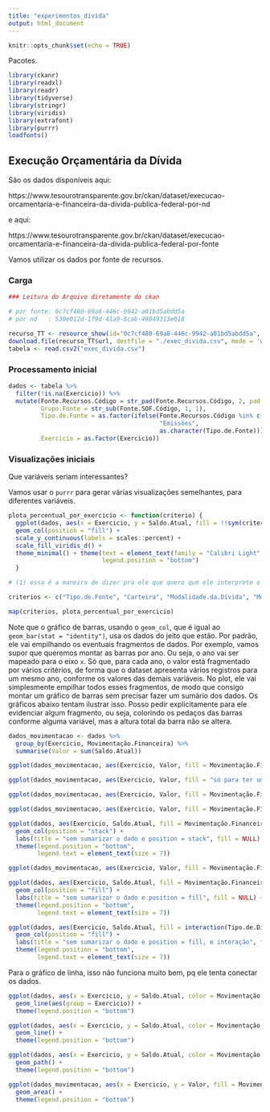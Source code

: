 ```yaml
---
title: "experimentos_divida"
output: html_document
---
```


```r
knitr::opts_chunk$set(echo = TRUE)
```

Pacotes.

```r
library(ckanr)
library(readxl)
library(readr)
library(tidyverse)
library(stringr)
library(viridis)
library(extrafont)
library(purrr)
loadfonts()
```

## Execução Orçamentária da Dívida

São os dados disponíveis aqui:

https://www.tesourotransparente.gov.br/ckan/dataset/execucao-orcamentaria-e-financeira-da-divida-publica-federal-por-nd

e aqui:

https://www.tesourotransparente.gov.br/ckan/dataset/execucao-orcamentaria-e-financeira-da-divida-publica-federal-por-fonte

Vamos utilizar os dados por fonte de recursos.

### Carga

```r
### Leitura do Arquivo diretamente do ckan

# por fonte: 0c7cf480-69a8-446c-9942-a01bd5abdd5a
# por nd   : 530e012d-1f9d-41a9-8cab-49849313e018

recurso_TT <- resource_show(id="0c7cf480-69a8-446c-9942-a01bd5abdd5a", url="https://apickan.tesouro.gov.br/ckan")
download.file(recurso_TT$url, destfile = "./exec_divida.csv", mode = 'wb')
tabela <- read.csv2("exec_divida.csv")
```

### Processamento inicial

```r
dados <- tabela %>%
  filter(!is.na(Exercicio)) %>%
  mutate(Fonte.Recursos.Código = str_pad(Fonte.Recursos.Código, 2, pad = "0"),
         Grupo.Fonte = str_sub(Fonte.SOF.Código, 1, 1),
         Tipo.de.Fonte = as.factor(ifelse(Fonte.Recursos.Código %in% c("43", "44"),
                                          "Emissões",
                                          as.character(Tipo.de.Fonte))),
         Exercicio = as.factor(Exercicio))
```

### Visualizações iniciais

Que variáveis seriam interessantes?

Vamos usar o `purrr` para gerar várias visualizações semelhantes, para diferentes variáveis.

```r
plota_percentual_por_exercicio <- function(criterio) {
  ggplot(dados, aes(x = Exercicio, y = Saldo.Atual, fill = !!sym(criterio))) +  # (1)
  geom_col(position = "fill") +
  scale_y_continuous(labels = scales::percent) +
  scale_fill_viridis_d() +
  theme_minimal() + theme(text = element_text(family = "Calibri Light", colour = "grey20"),
                          legend.position = "bottom")
  }

# (1) essa é a maneira de dizer pra ele que quero que ele interprete o parâmetro "criterio", que vai ser passado pelo map, como um objeto/variavel/coluna.

criterios <- c("Tipo.de.Fonte", "Carteira", "Modalidade.da.Dívida", "Movimentação.Financeira")

map(criterios, plota_percentual_por_exercicio)
```

Note que o gráfico de barras, usando o `geom_col`, que é igual ao `geom_bar(stat = "identity")`, usa os dados do jeito que estão. Por padrão, ele vai empilhando os eventuais fragmentos de dados. Por exemplo, vamos supor que queremos montar as barras por ano. Ou seja, o ano vai ser mapeado para o eixo `x`. Só que, para cada ano, o valor está fragmentado por vários critérios, de forma que o dataset apresenta vários registros para um mesmo ano, conforme os valores das demais variáveis. No plot, ele vai simplesmente empilhar todos esses fragmentos, de modo que consigo montar um gráfico de barras sem precisar fazer um sumário dos dados. Os gráficos abaixo tentam ilustrar isso. Posso pedir explicitamente para ele evidenciar algum fragmento, ou seja, colorindo os pedaços das barras conforme alguma variável, mas a altura total da barra não se altera.

```r
dados_movimentacao <- dados %>%
  group_by(Exercicio, Movimentação.Financeira) %>%
  summarise(Valor = sum(Saldo.Atual))

ggplot(dados_movimentacao, aes(Exercicio, Valor, fill = Movimentação.Financeira)) + geom_col(position = "dodge") + theme(legend.position = "bottom") + labs(title = "position dodge")

ggplot(dados_movimentacao, aes(Exercicio, Valor, fill = "só para ter uma legenda aqui")) + geom_col() + theme(legend.position = "bottom") + labs(title = "sem position, sem sumarizar")

ggplot(dados_movimentacao, aes(Exercicio, Valor, fill = Movimentação.Financeira)) + geom_col() + theme(legend.position = "bottom") + labs(title = "sem position")

ggplot(dados_movimentacao, aes(Exercicio, Valor, fill = Movimentação.Financeira)) + geom_col(position = "stack") + theme(legend.position = "bottom") + labs(title = "Position = stack")

ggplot(dados, aes(Exercicio, Saldo.Atual, fill = Movimentação.Financeira)) + 
  geom_col(position = "stack") + 
  labs(title = "sem sumarizar o dado e position = stack", fill = NULL) +
  theme(legend.position = "bottom",
        legend.text = element_text(size = 7))

ggplot(dados_movimentacao, aes(Exercicio, Valor, fill = Movimentação.Financeira)) + geom_col(position = "fill") + theme(legend.position = "bottom") + labs(title = "Position = fill")

ggplot(dados, aes(Exercicio, Saldo.Atual, fill = Movimentação.Financeira)) + 
  geom_col(position = "fill") + 
  labs(title = "sem sumarizar o dado e position = fill", fill = NULL) +
  theme(legend.position = "bottom",
        legend.text = element_text(size = 7))

ggplot(dados, aes(Exercicio, Saldo.Atual, fill = interaction(Tipo.de.Dívida, Movimentação.Financeira))) + 
  geom_col(position = "fill") + 
  labs(title = "sem sumarizar o dado e position = fill, e interação", fill = NULL) +
  theme(legend.position = "bottom",
        legend.text = element_text(size = 7))

```

Para o gráfico de linha, isso não funciona muito bem, pq ele tenta conectar os dados.

```r
ggplot(dados, aes(x = Exercicio, y = Saldo.Atual, color = Movimentação.Financeira)) +  # (1)
  geom_line(aes(group = Exercicio)) +
  theme(legend.position = "bottom")

ggplot(dados, aes(x = Exercicio, y = Saldo.Atual, color = Movimentação.Financeira)) +  # (1)
  geom_line() +
  theme(legend.position = "bottom")

ggplot(dados, aes(x = Exercicio, y = Saldo.Atual, color = Movimentação.Financeira)) +  # (1)
  geom_path() +
  theme(legend.position = "bottom")

ggplot(dados_movimentacao, aes(x = Exercicio, y = Valor, fill = Movimentação.Financeira, group = Movimentação.Financeira)) +  
  geom_area() +
  theme(legend.position = "bottom")
```

